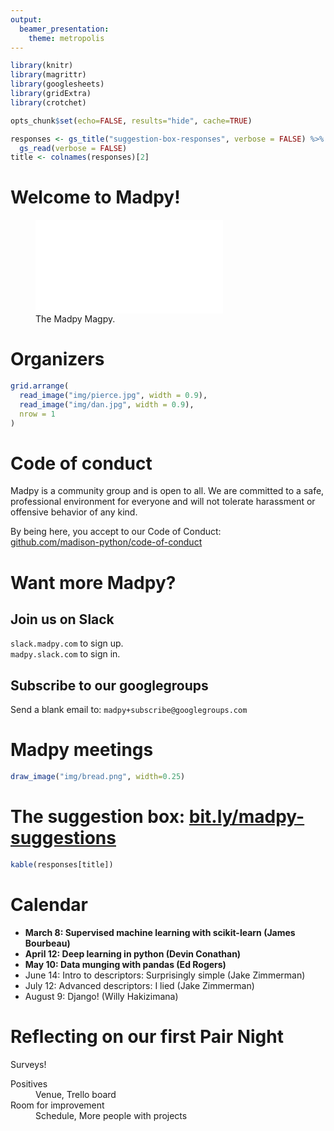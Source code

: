 ```yaml
---
output:
  beamer_presentation:
    theme: metropolis
---
```

```r
library(knitr)
library(magrittr)
library(googlesheets)
library(gridExtra)
library(crotchet)

opts_chunk$set(echo=FALSE, results="hide", cache=TRUE)

responses <- gs_title("suggestion-box-responses", verbose = FALSE) %>%
  gs_read(verbose = FALSE)
title <- colnames(responses)[2]
```

# Welcome to Madpy!

![The Madpy Magpy.](img/madpy-logo.pdf)

# Organizers

```r
grid.arrange(
  read_image("img/pierce.jpg", width = 0.9),
  read_image("img/dan.jpg", width = 0.9),
  nrow = 1
)
```

# Code of conduct

Madpy is a community group and is open to all. We are committed to a safe,
professional environment for everyone and will not tolerate harassment or
offensive behavior of any kind.

By being here, you accept to our Code of Conduct:  
[github.com/madison-python/code-of-conduct](https://github.com/madison-python/code-of-conduct)

# Want more Madpy?

## Join us on Slack

`slack.madpy.com` to sign up.  
`madpy.slack.com` to sign in.

## Subscribe to our googlegroups

Send a blank email to: `madpy+subscribe@googlegroups.com`

# Madpy meetings

```r
draw_image("img/bread.png", width=0.25)
```

# The suggestion box: [bit.ly/madpy-suggestions](https://bit.ly/madpy-suggestions)

```r
kable(responses[title])
```

# Calendar

- **March 8: Supervised machine learning with scikit-learn (James Bourbeau)**
- **April 12: Deep learning in python (Devin Conathan)**
- **May 10: Data munging with pandas (Ed Rogers)**
- June 14: Intro to descriptors: Surprisingly simple (Jake Zimmerman)
- July 12: Advanced descriptors: I lied (Jake Zimmerman)
- August 9: Django! (Willy Hakizimana)

# Reflecting on our first Pair Night

Surveys!

Positives
: Venue, Trello board

Room for improvement
: Schedule, More people with projects
